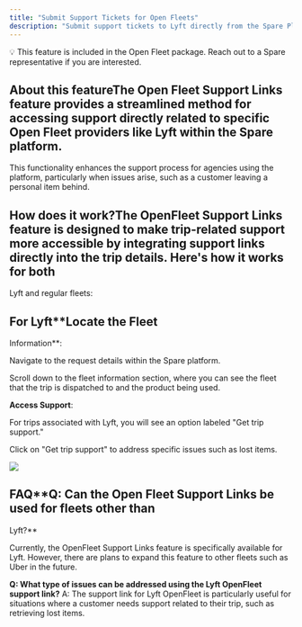 ```yaml
---
title: "Submit Support Tickets for Open Fleets"
description: "Submit support tickets to Lyft directly from the Spare Platform"
---
```


💡 This feature is included in the Open Fleet package. Reach out to a Spare representative if you are interested.

## About this featureThe Open Fleet Support Links feature provides a streamlined method for accessing support directly related to specific Open Fleet providers like Lyft within the Spare platform. 

This functionality enhances the support process for agencies using the platform, particularly when issues arise, such as a customer leaving a personal item behind.

## How does it work?The OpenFleet Support Links feature is designed to make trip-related support more accessible by integrating support links directly into the trip details. Here's how it works for both 

Lyft and regular fleets:

## For Lyft**Locate the Fleet 

Information**:

Navigate to the request details within the Spare platform.

Scroll down to the fleet information section, where you can see the fleet that the trip is dispatched to and the product being used.

**Access Support**:

For trips associated with Lyft, you will see an option labeled "Get trip support."

Click on "Get trip support" to address specific issues such as lost items.

![](https://downloads.intercomcdn.com/i/o/1044117041/1867f06d100523b18c61264b/Screenshot+2024-05-07+at+11_49_05%E2%80%AFAM.png?expires=1753820100&signature=c906cf7b4a677fb9ae7daf890442422f6dfe82e84f1e54213653ab642ecf48c0&req=dSAjEsh%2FmoFbWPMW1HO4zV0eu44X5CZCid3lnq1KJLA4unijMRzswuuhNjU1%0AXLXR%0A)

## FAQ**Q: Can the Open Fleet Support Links be used for fleets other than 

Lyft?** 

Currently, the OpenFleet Support Links feature is specifically available for Lyft. However, there are plans to expand this feature to other fleets such as Uber in the future.

**Q: What type of issues can be addressed using the Lyft OpenFleet support link?** A: The support link for Lyft OpenFleet is particularly useful for situations where a customer needs support related to their trip, such as retrieving lost items.
